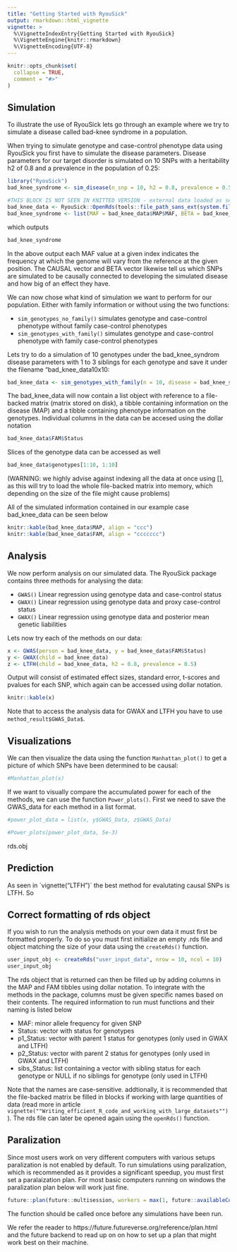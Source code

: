 ```yaml
---
title: "Getting Started with RyouSick"
output: rmarkdown::html_vignette
vignette: >
  %\VignetteIndexEntry{Getting Started with RyouSick}
  %\VignetteEngine{knitr::rmarkdown}
  %\VignetteEncoding{UTF-8}
---
```


```r
knitr::opts_chunk$set(
  collapse = TRUE,
  comment = "#>"
)
```

## Simulation
To illustrate the use of RyouSick lets go through an example where we try to simulate a disease called bad-knee syndrome in a population.

When trying to simulate genotype and case-control phenotype data using RyouSick you first have to simulate the disease parameters. 
Disease parameters for our target disorder is simulated on 10 SNPs with a heritability h2 of 0.8 and a prevalence in the population of 0.25:

```r
library("RyouSick")
bad_knee_syndrome <- sim_disease(n_snp = 10, h2 = 0.8, prevalence = 0.5)
```

```r
#THIS BLOCK IS NOT SEEN IN KNITTED VERSION - external data loaded as seed cannot be set in examples 
bad_knee_data <- RyouSick::OpenRds(tools::file_path_sans_ext(system.file("extdata", "bad_knee_data.rds", package = "RyouSick")))
bad_knee_syndrome <- list(MAF = bad_knee_data$MAP$MAF, BETA = bad_knee_data$MAP$BETA, CAUSAL = ((bad_knee_data$MAP$BETA != 0) + 0), H2 = 0.8, PREVALENCE = 0.25, N_SNP = 10)

```


which outputs 
```r
bad_knee_syndrome
```

In the above output each MAF value at a given index indicates the frequency at which the genome will vary from the reference at the given position. The CAUSAL vector and BETA vector likewise tell us which SNPs are simulated to be causally connected to developing the simulated disease and how big of an effect they have. 

We can now chose what kind of simulation we want to perform for our population. Either with family information or without using the two functions:

* `sim_genotypes_no_family()` simulates genotype and case-control phenotype without family case-control phenotypes
* `sim_genotypes_with_family()` simulates genotype and case-control phenotype with family case-control phenotypes

Lets try to do a simulation of 10 genotypes under the bad_knee_syndrom disease parameters with 1 to 3 siblings for each genotype and save it under the filename "bad_knee_data10x10: 

```r
bad_knee_data <- sim_genotypes_with_family(n = 10, disease = bad_knee_syndrome, path = "bad_knee_data10x10",n_sibs = c(1,2,3))
```

The bad_knee_data will now contain a list object with reference to a file-backed matrix (matrix stored on disk), a tibble containing information on the disease (MAP) and a tibble containing phenotype information on the genotypes. Individual columns in the data can be accesed using the dollar notation

```r
bad_knee_data$FAM$Status
```
Slices of the genotype data can be accessed as well
```r
bad_knee_data$genotypes[1:10, 1:10]

```
(WARNING: we highly advise against indexing all the data at once using [], as this will try to load the whole file-backed matrix into memory, which depending on the size of the file might cause problems)

All of the simulated information contained in our example case bad_knee_data can be seen below

```r
knitr::kable(bad_knee_data$MAP, align = "ccc")
knitr::kable(bad_knee_data$FAM, align = "ccccccc")
```




## Analysis
We now perform analysis on our simulated data. The RyouSick package contains three methods for analysing the data: 

 * `GWAS()` Linear regression using genotype data and case-control status  
 * `GWAX()` Linear regression using genotype data and proxy case-control status  
 * `GWAX()` Linear regression using genotype data and posterior mean genetic liabilities
 
Lets now try each of the methods on our data:

```r
x <- GWAS(person = bad_knee_data, y = bad_knee_data$FAM$Status)
y <- GWAX(child = bad_knee_data)
z <- LTFH(child = bad_knee_data, h2 = 0.8, prevalence = 0.5)

```

Output will consist of estimated effect sizes, standard error, t-scores and pvalues for each SNP, which again can be accessed using dollar notation.

```r
knitr::kable(x)
```
Note that to access the analysis data for GWAX and LTFH you have to use `method_result$GWAS_Data$`.

## Visualizations

We can then visualize the data using the function `Manhattan_plot()` to get a picture of which SNPs have been determined to be causal: 

```r
#Manhattan_plot(x)
```




If we want to visually compare the accumulated power for each of the methods, we can use the function `Power_plots()`. First we need to save the GWAS_data for each method in a list format.

```r
#power_plot_data = list(x, y$GWAS_Data, z$GWAS_Data)
```

```r
#Power_plots(power_plot_data, 5e-3)

```


rds.obj


## Prediction

As seen in `vignette("LTFH")´ the best method for evalutating causal SNPs is LTFH. So 



## Correct formatting of rds object

If you wish to run the analysis methods on your own data it must first be formatted properly. To do so you must first initialize an empty .rds file and object matching the size of your data using the `createRds()` function.

```r
user_input_obj <- createRds("user_input_data", nrow = 10, ncol = 10)
user_input_obj
```

The rds object that is returned can then be filled up by adding columns in the MAP and FAM tibbles using dollar notation. To integrate with the methods in the package, columns must be given specific names based on their contents. The required information to run must functions and their naming is listed below

* MAF:  minor allele frequency for given SNP
* Status:  vector with status for genotypes
* p1_Status:  vector with parent 1 status for genotypes (only used in GWAX and LTFH)
* p2_Status:  vector with parent 2 status for genotypes (only used in GWAX and LTFH)
* sibs_Status:  list containing a vector with sibling status for each genotype or NULL if no siblings for genotype (only used in LTFH)

Note that the names are case-sensitive. 
addtionally, it is recommended that the file-backed matrix be filled in blocks if working with large quantities of data (read more in article `vignette(""Writing_efficient_R_code_and_working_with_large_datasets"")`). The rds file can later be opened again using the `openRds()` function.


## Paralization

Since most users work on very different computers with various setups paralization is not enabled by default. To run simulations using paralization, which is recommended as it provides a significant speedup, you must first set a paralaization plan. For most basic computers running on windows the paralization plan below will work just fine. 

```r
future::plan(future::multisession, workers = max(1, future::availableCores(logical = F) - 1))
```

The function should be called once before any simulations have been run.

We refer the reader to https://future.futureverse.org/reference/plan.html and the future backend to read up on on how to set up a plan that might work best on their machine. 



